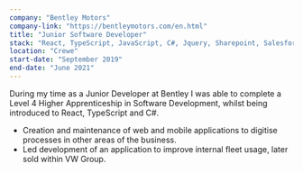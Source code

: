 ```yaml
---
company: "Bentley Motors"
company-link: "https://bentleymotors.com/en.html"
title: "Junior Software Developer"
stack: "React, TypeScript, JavaScript, C#, Jquery, Sharepoint, Salesforce, Mulesoft, OutSystems, Tableau"
location: "Crewe"
start-date: "September 2019"
end-date: "June 2021"
---
```


During my time as a Junior Developer at Bentley I was able to complete a Level 4 Higher Apprenticeship in Software Development, whilst being introduced to React, TypeScript and C#.

- Creation and maintenance of web and mobile applications to digitise processes in other areas of the business.
- Led development of an application to improve internal fleet usage, later sold within VW Group. 
